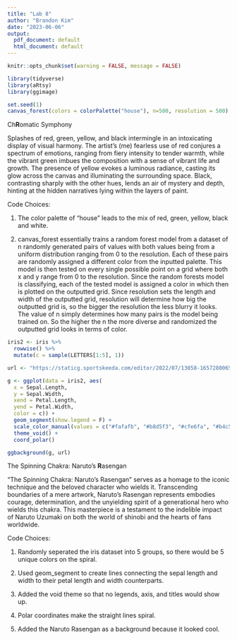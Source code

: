 ---
title: "Lab 8"
author: "Brandon Kim"
date: "2023-06-06"
output:
  pdf_document: default
  html_document: default
---

```{r setup, include=FALSE}
knitr::opts_chunk$set(warning = FALSE, message = FALSE) 
```

```{r}
library(tidyverse)
library(aRtsy)
library(ggimage)
```

```{r}
set.seed(1)
canvas_forest(colors = colorPalette("house"), n=500, resolution = 500)
```

Ch**R**omatic Symphony

Splashes of red, green, yellow, and black intermingle in an intoxicating display of visual harmony. The artist's (me) fearless use of red conjures a spectrum of emotions, ranging from fiery intensity to tender warmth, while the vibrant green imbues the composition with a sense of vibrant life and growth. The presence of yellow evokes a luminous radiance, casting its glow across the canvas and illuminating the surrounding space. Black, contrasting sharply with the other hues, lends an air of mystery and depth, hinting at the hidden narratives lying within the layers of paint.

Code Choices:

1.  The color palette of "house" leads to the mix of red, green, yellow, black and white.

2.  canvas_forest essentially trains a random forest model from a dataset of n randomly generated pairs of values with both values being from a uniform distribution ranging from 0 to the resolution. Each of these pairs are randomly assigned a different color from the inputted palette. This model is then tested on every single possible point on a grid where both x and y range from 0 to the resolution. Since the random forests model is classifying, each of the tested model is assigned a color in which then is plotted on the outputted grid. Since resolution sets the length and width of the outputted grid, resolution will determine how big the outputted grid is, so the bigger the resolution the less blurry it looks. The value of n simply determines how many pairs is the model being trained on. So the higher the n the more diverse and randomized the outputted grid looks in terms of color.

```{r}
iris2 <- iris %>%
  rowwise() %>%
  mutate(c = sample(LETTERS[1:5], 1))
```

```{r}
url <- "https://staticg.sportskeeda.com/editor/2022/07/13058-16572800653106.png?w=840"
```

```{r}
g <- ggplot(data = iris2, aes(
  x = Sepal.Length, 
  y = Sepal.Width, 
  xend = Petal.Length,
  yend = Petal.Width,
  color = c)) +
  geom_segment(show.legend = F) +
  scale_color_manual(values = c("#fafafb", "#b8d5f3", "#cfe6fa", "#b4c5e1", "#d4e1ed")) +
  theme_void() +
  coord_polar() 

ggbackground(g, url)
```

The Spinning Chakra: Naruto's **R**asengan

"The Spinning Chakra: Naruto's Rasengan" serves as a homage to the iconic technique and the beloved character who wields it. Transcending boundaries of a mere artwork, Naruto's Rasengan represents embodies courage, determination, and the unyielding spirit of a generational hero who wields this chakra. This masterpiece is a testament to the indelible impact of Naruto Uzumaki on both the world of shinobi and the hearts of fans worldwide.

Code Choices:

1.  Randomly seperated the iris dataset into 5 groups, so there would be 5 unique colors on the spiral.

2.  Used geom_segment to create lines connecting the sepal length and width to their petal length and width counterparts.

3.  Added the void theme so that no legends, axis, and titles would show up.

4.  Polar coordinates make the straight lines spiral.

5.  Added the Naruto Rasengan as a background because it looked cool.
